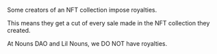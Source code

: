 Some creators of an NFT collection impose royalties.

This means they get a cut of every sale made in the NFT collection they created.

At Nouns DAO and Lil Nouns, we DO NOT have royalties.
